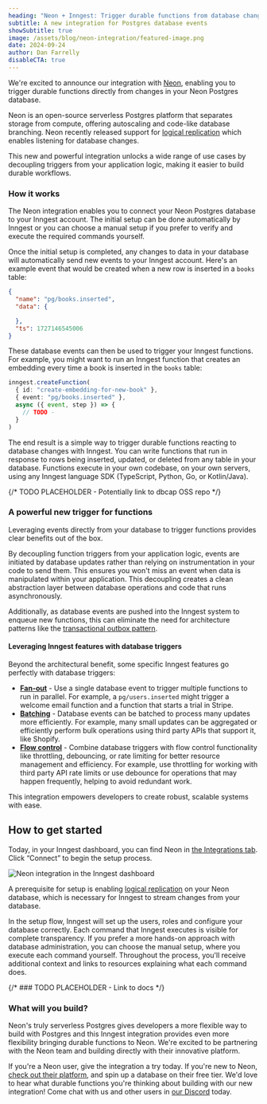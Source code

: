 ```yaml
---
heading: "Neon + Inngest: Trigger durable functions from database changes"
subtitle: A new integration for Postgres database events
showSubtitle: true
image: /assets/blog/neon-integration/featured-image.png
date: 2024-09-24
author: Dan Farrelly
disableCTA: true
---
```


We're excited to announce our integration with [Neon](https://neon.tech/), enabling you to trigger durable functions directly from changes in your Neon Postgres database.

Neon is an open-source serverless Postgres platform that separates storage from compute, offering autoscaling and code-like database branching. Neon recently released support for [logical replication](https://neon.tech/docs/guides/logical-replication-guide) which enables listening for database changes.

This new and powerful integration unlocks a wide range of use cases by decoupling triggers from your application logic, making it easier to build durable workflows.

### How it works

The Neon integration enables you to connect your Neon Postgres database to your Inngest account. The initial setup can be done  automatically by Inngest or you can choose a manual setup if you prefer to verify and execute the required commands yourself.

Once the initial setup is completed, any changes to data in your database will automatically send new events to your Inngest account. Here's an example event that would be created when a new row is inserted in a `books` table:

```json
{
  "name": "pg/books.inserted",
  "data": {

  },
  "ts": 1727146545006
}
```

These database events can then be used to trigger your Inngest functions. For example, you might want to run an Inngest function that creates an embedding every time a book is inserted in the `books` table:

```typescript
inngest.createFunction(
  { id: "create-embedding-for-new-book" },
  { event: "pg/books.inserted" },
  async ({ event, step }) => {
    // TODO -
  }
)
```

The end result is a simple way to trigger durable functions reacting to database changes with Inngest. You can write functions that run in response to rows being inserted, updated, or deleted from any table in your database. Functions execute in your own codebase, on your own servers, using any Inngest language SDK (TypeScript, Python, Go, or Kotlin/Java).

{/* TODO PLACEHOLDER - Potentially link to dbcap OSS repo */}

### A powerful new trigger for functions

Leveraging events directly from your database to trigger functions provides clear benefits out of the box.

By decoupling function triggers from your application logic, events are initiated by database updates rather than relying on instrumentation in your code to send them. This ensures you won't miss an event when data is manipulated within your application. This decoupling creates a clean abstraction layer between database operations and code that runs asynchronously.

Additionally, as database events are pushed into the Inngest system to enqueue new functions, this can eliminate the need for architecture patterns like the [transactional outbox pattern](https://microservices.io/patterns/data/transactional-outbox.html).

#### Leveraging Inngest features with database triggers

Beyond the architectural benefit, some specific Inngest features go perfectly with database triggers:

* [**Fan-out**](/docs/guides/fan-out-jobs?ref=blog-neon-integration) \- Use a single database event to trigger multiple functions to run in parallel. For example, a `pg/users.inserted` might trigger a welcome email function and a function that starts a trial in Stripe.
* [**Batching**](/docs/guides/batching?ref=blog-neon-integration) \- Database events can be batched to process many updates more efficiently. For example, many small updates can be aggregated or efficiently perform bulk operations using third party APIs that support it, like Shopify.
* [**Flow control**](/docs/guides/flow-control?ref=blog-neon-integration) \- Combine database triggers with flow control functionality like throttling, debouncing, or rate limiting for better resource management and efficiency. For example, use throttling for working with third party API rate limits or use debounce for operations that may happen frequently, helping to avoid redundant work.

This integration empowers developers to create robust, scalable systems with ease.

## How to get started

Today, in your Inngest dashboard, you can find Neon in [the Integrations tab](https://app.inngest.com/settings/integrations). Click “Connect” to begin the setup process.

![Neon integration in the Inngest dashboard](/assets/blog/neon-integration/integration-graphic.png)

A prerequisite for setup is enabling [logical replication](https://neon.tech/docs/guides/logical-replication-guide) on your Neon database, which is necessary for Inngest to stream changes from your database.

In the setup flow, Inngest will set up the users, roles and configure your database correctly. Each command that Inngest executes is visible for complete transparency. If you prefer a more hands-on approach with database administration, you can choose the manual setup, where you execute each command yourself. Throughout the process, you'll receive additional context and links to resources explaining what each command does.

{/* ### TODO PLACEHOLDER - Link to docs */}

### What will you build?

Neon's truly serverless Postgres gives developers a more flexible way to build with Postgres and this Inngest integration provides even more flexibility bringing durable functions to Neon. We're excited to be partnering with the Neon team and building directly with their innovative platform.

If you're a Neon user, give the integration a try today. If you're new to Neon, [check out their platform](https://neon.tech/), and spin up a database on their free tier. We'd love to hear what durable functions you're thinking about building with our new integration\! Come chat with us and other users in [our Discord](https://www.inngest.com/discord) today.

